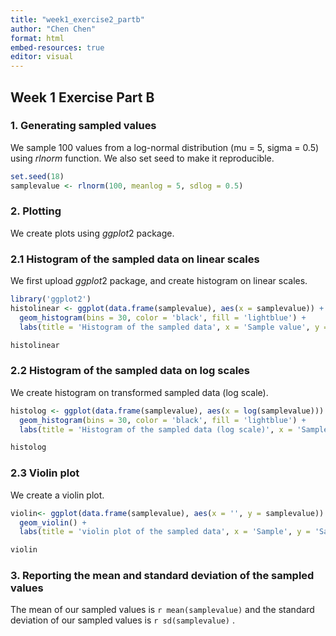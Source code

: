 ```yaml
---
title: "week1_exercise2_partb"
author: "Chen Chen"
format: html
embed-resources: true
editor: visual
---
```


## Week 1 Exercise Part B

### 1. Generating sampled values

We sample 100 values from a log-normal distribution (mu = 5, sigma = 0.5) using $rlnorm$ function. We also set seed to make it reproducible.

```r
set.seed(18)
samplevalue <- rlnorm(100, meanlog = 5, sdlog = 0.5)
```

### 2. Plotting

We create plots using $ggplot2$ package.

### 2.1 Histogram of the sampled data on linear scales

We first upload $ggplot2$ package, and create histogram on linear scales.

```r
library('ggplot2')
histolinear <- ggplot(data.frame(samplevalue), aes(x = samplevalue)) +
  geom_histogram(bins = 30, color = 'black', fill = 'lightblue') +
  labs(title = 'Histogram of the sampled data', x = 'Sample value', y = 'Count')

histolinear
```

### 2.2 Histogram of the sampled data on log scales

We create histogram on transformed sampled data (log scale).

```r
histolog <- ggplot(data.frame(samplevalue), aes(x = log(samplevalue))) +
  geom_histogram(bins = 30, color = 'black', fill = 'lightblue') +
  labs(title = 'Histogram of the sampled data (log scale)', x = 'Sample value (log scale)', y = 'Count')

histolog
```

### 2.3 Violin plot

We create a violin plot.

```r
violin<- ggplot(data.frame(samplevalue), aes(x = '', y = samplevalue)) +
  geom_violin() +
  labs(title = 'violin plot of the sampled data', x = 'Sample', y = 'Sample value')

violin
```

### 3. Reporting the mean and standard deviation of the sampled values

The mean of our sampled values is `r mean(samplevalue)` and the standard deviation of our sampled values is `r sd(samplevalue)` .
